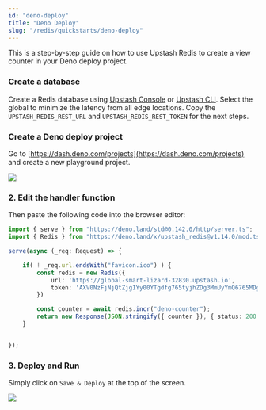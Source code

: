 ```yaml
---
id: "deno-deploy"
title: "Deno Deploy"
slug: "/redis/quickstarts/deno-deploy"
---
```


This is a step-by-step guide on how to use Upstash Redis to create a view counter in your Deno
deploy project.


### Create a database 
Create a Redis database using [Upstash Console](https://console.upstash.com) or [Upstash CLI](https://github.com/upstash/cli). Select the global to minimize the latency from all edge locations. Copy the `UPSTASH_REDIS_REST_URL` and `UPSTASH_REDIS_REST_TOKEN` for the next steps.


### Create a Deno deploy project

Go to [https://dash.deno.com/projects](https://dash.deno.com/projects) and
create a new playground project.

![](/img/redis-deno/create.png)


### 2. Edit the handler function

Then paste the following code into the browser editor:

```ts
import { serve } from "https://deno.land/std@0.142.0/http/server.ts";
import { Redis } from "https://deno.land/x/upstash_redis@v1.14.0/mod.ts";

serve(async (_req: Request) => {

    if( ! _req.url.endsWith("favicon.ico") ) {
        const redis = new Redis({
            url: 'https://global-smart-lizard-32830.upstash.io',
            token: 'AXV0NzFjNjQtZjg1Yy00YTgdfg765tyjhZDg3MmUyYmQ6765MDg',
        })

        const counter = await redis.incr("deno-counter");
        return new Response(JSON.stringify({ counter }), { status: 200 });
    }


});
```

### 3. Deploy and Run
Simply click on `Save & Deploy` at the top of the screen.

![](/img/redis-deno/deploy.png)
